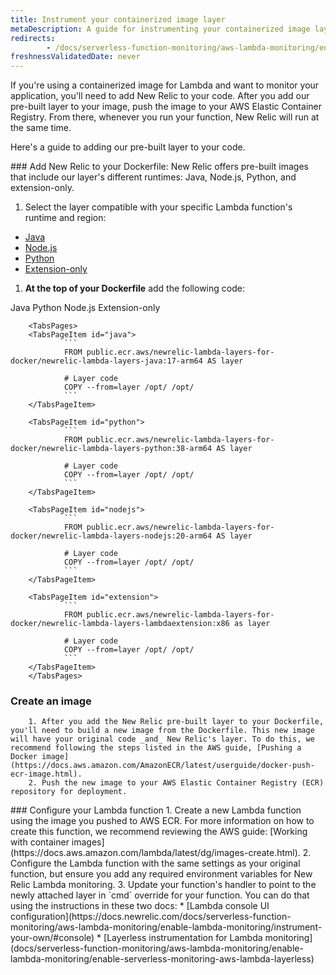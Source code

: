 ```yaml
---
title: Instrument your containerized image layer
metaDescription: A guide for instrumenting your containerized image layer with New Relic.
redirects:
        - /docs/serverless-function-monitoring/aws-lambda-monitoring/enable-containerized-function-monitoring/get-started/
freshnessValidatedDate: never
---
```


If you're using a containerized image for Lambda and want to monitor your application, you'll need to add New Relic to your code. After you add our pre-built layer to your image, push the image to your AWS Elastic Container Registry. From there, whenever you run your function, New Relic will run at the same time. 

Here's a guide to adding our pre-built layer to your code. 

<Steps>
<Step>
### Add New Relic to your Dockerfile:
New Relic offers pre-built images that include our layer's different runtimes: Java, Node.js, Python, and extension-only.

1. Select the layer compatible with your specific Lambda function's runtime and region:

 * [Java](https://gallery.ecr.aws/newrelic-lambda-layers-for-docker/newrelic-lambda-layers-java)
 * [Node.js](https://gallery.ecr.aws/newrelic-lambda-layers-for-docker/newrelic-lambda-layers-nodejs) 
 * [Python](https://gallery.ecr.aws/x6n7b2o2/newrelic-lambda-layers-python)
 * [Extension-only](https://gallery.ecr.aws/newrelic-lambda-layers-for-docker/newrelic-lambda-layers-lambdaextension)
1. **At the top of your Dockerfile** add the following code: 

<Tabs>
        <TabsBar>
                <TabsBarItem id="java">Java</TabsBarItem>
                <TabsBarItem id="python">Python</TabsBarItem>
                <TabsBarItem id="nodejs">Node.js</TabsBarItem>
                <TabsBarItem id="extension"> Extension-only</TabsBarItem>
        </TabsBar>

        <TabsPages>
        <TabsPageItem id="java">
                ```
                FROM public.ecr.aws/newrelic-lambda-layers-for-docker/newrelic-lambda-layers-java:17-arm64 AS layer

                # Layer code
                COPY --from=layer /opt/ /opt/
                ```
        </TabsPageItem>

        <TabsPageItem id="python">
                ```
                FROM public.ecr.aws/newrelic-lambda-layers-for-docker/newrelic-lambda-layers-python:38-arm64 AS layer

                # Layer code
                COPY --from=layer /opt/ /opt/
                ```
        </TabsPageItem>

        <TabsPageItem id="nodejs">
                ```
                FROM public.ecr.aws/newrelic-lambda-layers-for-docker/newrelic-lambda-layers-nodejs:20-arm64 AS layer

                # Layer code
                COPY --from=layer /opt/ /opt/
                ```
        </TabsPageItem>

        <TabsPageItem id="extension">
                ```
                FROM public.ecr.aws/newrelic-lambda-layers-for-docker/newrelic-lambda-layers-lambdaextension:x86 as layer

                # Layer code
                COPY --from=layer /opt/ /opt/
                ```
        </TabsPageItem>
        </TabsPages>
</Tabs>

</Step>
<Step>

### Create an image
        1. After you add the New Relic pre-built layer to your Dockerfile, you'll need to build a new image from the Dockerfile. This new image will have your original code _and_ New Relic's layer. To do this, we recommend following the steps listed in the AWS guide, [Pushing a Docker image](https://docs.aws.amazon.com/AmazonECR/latest/userguide/docker-push-ecr-image.html).
        2. Push the new image to your AWS Elastic Container Registry (ECR) repository for deployment.
</Step>

<Step>
### Configure your Lambda function
        1. Create a new Lambda function using the image you pushed to AWS ECR. For more information on how to create this function, we recommend reviewing the AWS guide: [Working with container images](https://docs.aws.amazon.com/lambda/latest/dg/images-create.html).
        2. Configure the Lambda function with the same settings as your original function, but ensure you add any required environment variables for New Relic Lambda monitoring.
        3. Update your function's handler to point to the newly attached layer in `cmd` override for your function. You can do that using the instructions in these two docs:
                * [Lambda console UI configuration](https://docs.newrelic.com/docs/serverless-function-monitoring/aws-lambda-monitoring/enable-lambda-monitoring/instrument-your-own/#console)
                * [Layerless instrumentation for Lambda monitoring](docs/serverless-function-monitoring/aws-lambda-monitoring/enable-lambda-monitoring/enable-serverless-monitoring-aws-lambda-layerless)
</Step>
</Steps>
